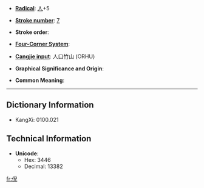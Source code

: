 * '''[[Wiktionary:Chinese radical index| Radical]]''': [[Wiktionary:Chinese radical index 人|人]]+5

* '''[[Wiktionary:Chinese total strokes index|Stroke number]]''': [[Wiktionary:Chinese total strokes index 7|7]]

* '''Stroke order''': 

* '''[[Wiktionary:Chinese four corner index|Four-Corner System]]''': 

* '''[[Wiktionary:Chinese Cangjie index|Cangjie input]]''': 人口竹山 (ORHU)

* '''Graphical Significance and Origin''': 

* '''Common Meaning''': 

----

== Dictionary Information ==

* KangXi: 0100.021

== Technical Information ==

* '''Unicode''':
** Hex: 3446
** Decimal: 13382

[[fr:㑆]]